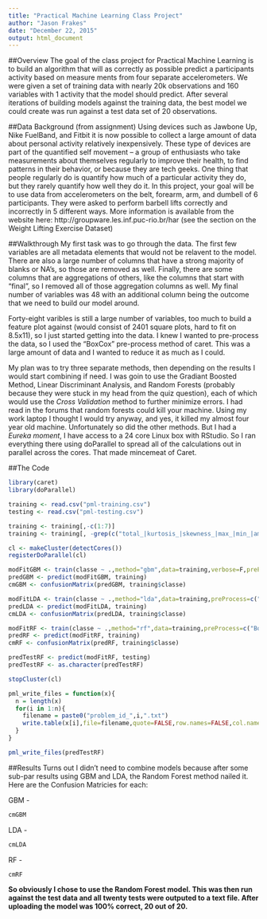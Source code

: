 ```yaml
---
title: "Practical Machine Learning Class Project"
author: "Jason Frakes"
date: "December 22, 2015"
output: html_document
---
```


##Overview
The goal of the class project for Practical Machine Learning is to build an algorithm that will as correctly as possible predict a participants activity based on measure ments from four separate accelerometers.  We were given a set of training data with nearly 20k observations and 160 variables with 1 activity that the model should predict.  After several iterations of building models against the training data, the best model we could create was run against a test data set of 20 observations.

##Data Background (from assignment)
Using devices such as Jawbone Up, Nike FuelBand, and Fitbit it is now possible to collect a large amount of data about personal activity relatively inexpensively. These type of devices are part of the quantified self movement – a group of enthusiasts who take measurements about themselves regularly to improve their health, to find patterns in their behavior, or because they are tech geeks. One thing that people regularly do is quantify how much of a particular activity they do, but they rarely quantify how well they do it. In this project, your goal will be to use data from accelerometers on the belt, forearm, arm, and dumbell of 6 participants. They were asked to perform barbell lifts correctly and incorrectly in 5 different ways. More information is available from the website here: http://groupware.les.inf.puc-rio.br/har (see the section on the Weight Lifting Exercise Dataset)

##Walkthrough
My first task was to go through the data.  The first few variables are all metadata elements that would not be relavent to the model.  There are also a large number of columns that have a strong majority of blanks or NA's, so those are removed as well.  Finally, there are some columns that are aggregations of others, like the columns that start with "final", so I removed all of those aggregation columns as well.  My final number of variables was 48 with an additional column being the outcome that we need to build our model around.

Forty-eight varibles is still a large number of variables, too much to build a feature plot against (would consist of 2401 square plots, hard to fit on 8.5x11), so I just started getting into the data.  I knew I wanted to pre-process the data, so I used the "BoxCox" pre-process method of caret.  This was a large amount of data and I wanted to reduce it as much as I could.

My plan was to try three separate methods, then depending on the results I would start combining if need.  I was goin to use the Gradiant Boosted Method, Linear Discriminant Analysis, and Random Forests (probably because they were stuck in my head from the quiz question), each of which would use the *Cross Validation* method to further minimize errors.  I had read in the forums that random forests could kill your machine.  Using my work laptop I thought I would try anyway, and yes, it killed my almost four year old machine.  Unfortunately so did the other methods.  But I had a *Eureka moment*, I have access to a 24 core Linux box with RStudio.  So I ran everything there using doParallel to spread all of the calculations out in parallel across the cores.  That made mincemeat of Caret.

##The Code
```r
library(caret)
library(doParallel)

training <- read.csv("pml-training.csv")
testing <- read.csv("pml-testing.csv")

training <- training[,-c(1:7)]
training <- training[, -grep(c("total_|kurtosis_|skewness_|max_|min_|amplitude_|avg_|stddev_|var_"), colnames(training))]

cl <- makeCluster(detectCores())
registerDoParallel(cl)

modFitGBM <- train(classe ~ .,method="gbm",data=training,verbose=F,preProcess=c("BoxCox"),trControl=trainControl(method="cv",number=3))
predGBM <- predict(modFitGBM, training)
cmGBM <- confusionMatrix(predGBM, training$classe)

modFitLDA <- train(classe ~ .,method="lda",data=training,preProcess=c("BoxCox"),trControl=trainControl(method="cv",number=3))
predLDA <- predict(modFitLDA, training)
cmLDA <- confusionMatrix(predLDA, training$classe)

modFitRF <- train(classe ~ .,method="rf",data=training,preProcess=c("BoxCox"),trControl=trainControl(method="cv",number=3))
predRF <- predict(modFitRF, training)
cmRF <- confusionMatrix(predRF, training$classe)

predTestRF <- predict(modFitRF, testing)
predTestRF <- as.character(predTestRF)

stopCluster(cl)

pml_write_files = function(x){
  n = length(x)
  for(i in 1:n){
    filename = paste0("problem_id_",i,".txt")
    write.table(x[i],file=filename,quote=FALSE,row.names=FALSE,col.names=FALSE)
  }
}

pml_write_files(predTestRF)
```

##Results
Turns out I didn't need to combine models because after some sub-par results using GBM and LDA, the Random Forest method nailed it.  Here are the Confusion Matricies for each:

GBM - 
```r
cmGBM
```

LDA - 
```r
cmLDA
```

RF - 
```r
cmRF
```

**So obviously I chose to use the Random Forest model.  This was then run against the test data and all twenty tests were outputed to a text file.  After uploading the model was 100% correct, 20 out of 20.**